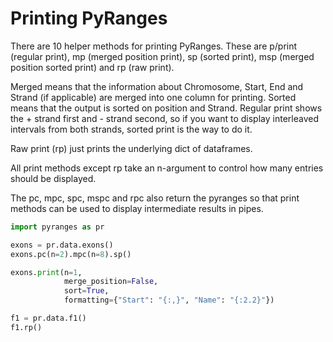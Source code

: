 # Printing PyRanges

There are 10 helper methods for printing PyRanges. These are p/print (regular print),
mp (merged position print), sp (sorted print), msp (merged position sorted
print) and rp (raw print).

Merged means that the information about Chromosome, Start, End and Strand (if
applicable) are merged into one column for printing. Sorted means that the
output is sorted on position and Strand. Regular print shows the + strand first
and - strand second, so if you want to display interleaved intervals from both
strands, sorted print is the way to do it.

Raw print (rp) just prints the underlying dict of dataframes.

All print methods except rp take an n-argument to control how many entries should be displayed.

The pc, mpc, spc, mspc and rpc also return the pyranges so that print methods
can be used to display intermediate results in pipes.

```python
import pyranges as pr

exons = pr.data.exons()
exons.pc(n=2).mpc(n=8).sp()

exons.print(n=1,
            merge_position=False,
            sort=True,
            formatting={"Start": "{:,}", "Name": "{:2.2}"})
```

```python
f1 = pr.data.f1()
f1.rp()
```